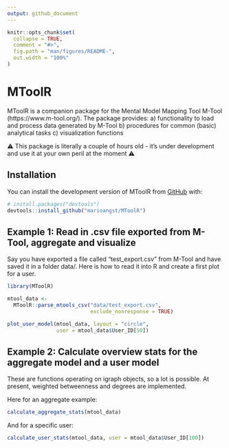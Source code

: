 ```yaml
---
output: github_document
---
```


<!-- README.md is generated from README.Rmd. Please edit that file -->

```r
knitr::opts_chunk$set(
  collapse = TRUE,
  comment = "#>",
  fig.path = "man/figures/README-",
  out.width = "100%"
)
```

# MToolR

<!-- badges: start -->
<!-- badges: end -->

MToolR is a companion package for the Mental Model Mapping Tool M-Tool (https://www.m-tool.org/).
The package provides:
  a) functionality to load and process data generated by M-Tool
  b) procedures for common (basic) analytical tasks
  c) visualization functions
  
⚠️ This package is literally a couple of hours old - it's under development and use it at your own peril at the moment ⚠️

## Installation

You can install the development version of MToolR from [GitHub](https://github.com/) with:

``` r
# install.packages("devtools")
devtools::install_github("marioangst/MToolR")
```

## Example 1: Read in .csv file exported from M-Tool, aggregate and visualize

Say you have exported a file called "test_export.csv" from M-Tool and have saved it in a folder data/. Here is how to read it into R and create a first plot for a user.

```r
library(MToolR)

mtool_data <-
  MToolR::parse_mtools_csv("data/test_export.csv", 
                           exclude_nonresponse = TRUE)

plot_user_model(mtool_data, layout = "circle",
                user = mtool_data$User_ID[50])

```

## Example 2: Calculate overview stats for the aggregate model and a user model

These are functions operating on igraph objects, so a lot is possible. At present, weighted betweenness and degrees are implemented.

Here for an aggregate example:

```r
calculate_aggregate_stats(mtool_data)
```

And for a specific user:

```r
calculate_user_stats(mtool_data, user = mtool_data$User_ID[100])
```


<!-- build this with devtools::build_readme() -->
